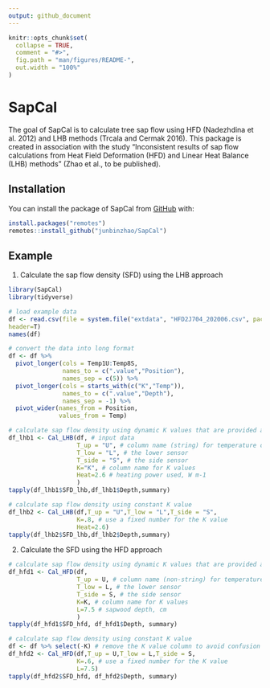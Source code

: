 ```yaml
---
output: github_document
---
```


<!-- README.md is generated from README.Rmd. Please edit that file -->

```r
knitr::opts_chunk$set(
  collapse = TRUE,
  comment = "#>",
  fig.path = "man/figures/README-",
  out.width = "100%"
)
```

# SapCal

<!-- badges: start -->
<!-- badges: end -->

The goal of SapCal is to calculate tree sap flow using HFD (Nadezhdina et al. 2012) and LHB methods (Trcala and Cermak 2016). This package is created in association with the study "Inconsistent results of sap flow calculations from Heat Field Deformation (HFD) and Linear Heat Balance (LHB) methods" (Zhao et al., to be published).

## Installation

You can install the package of SapCal from [GitHub](https://github.com/)  with:


``` r
install.packages("remotes")
remotes::install_github("junbinzhao/SapCal")
```
## Example

1. Calculate the sap flow density (SFD) using the LHB approach
```r
library(SapCal)
library(tidyverse)

# load example data
df <- read.csv(file = system.file("extdata", "HFD2J704_202006.csv", package = "SapCal"),
header=T)
names(df)

# convert the data into long format
df <- df %>%
  pivot_longer(cols = Temp1U:Temp8S,
               names_to = c(".value","Position"),
               names_sep = c(5)) %>%
  pivot_longer(cols = starts_with(c("K","Temp")),
               names_to = c(".value","Depth"),
               names_sep = -1) %>%
  pivot_wider(names_from = Position,
              values_from = Temp)

# calculate sap flow density using dynamic K values that are provided as a variable
df_lhb1 <- Cal_LHB(df, # input data
                   T_up = "U", # column name (string) for temperature of the upper sensor
                   T_low = "L", # the lower sensor
                   T_side = "S", # the side sensor
                   K="K", # column name for K values
                   Heat=2.6 # heating power used, W m-1
                   )
tapply(df_lhb1$SFD_lhb,df_lhb1$Depth,summary)

# calculate sap flow density using constant K value
df_lhb2 <- Cal_LHB(df,T_up = "U",T_low = "L",T_side = "S",
                   K=.8, # use a fixed number for the K value
                   Heat=2.6)
tapply(df_lhb2$SFD_lhb,df_lhb2$Depth,summary)
```

2. Calculate the SFD using the HFD approach

```r
# calculate sap flow density using dynamic K values that are provided as a variable
df_hfd1 <- Cal_HFD(df,
                   T_up = U, # column name (non-string) for temperature of the upper sensor
                   T_low = L, # the lower sensor
                   T_side = S, # the side sensor
                   K=K, # column name for K values
                   L=7.5 # sapwood depth, cm
                   )
tapply(df_hfd1$SFD_hfd, df_hfd1$Depth, summary)

# calculate sap flow density using constant K value
df <- df %>% select(-K) # remove the K value column to avoid confusion 
df_hfd2 <- Cal_HFD(df,T_up = U,T_low = L,T_side = S,
                   K=.6, # use a fixed number for the K value
                   L=7.5)
tapply(df_hfd2$SFD_hfd, df_hfd2$Depth, summary)
```


